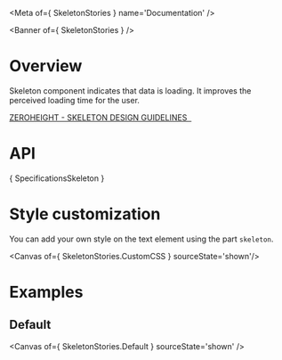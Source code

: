 
<Meta of={ SkeletonStories } name='Documentation' />

<Banner of={ SkeletonStories } />

# Overview

Skeleton component indicates that data is loading. It improves the perceived loading time for the user.

<Canvas of={SkeletonStories.Default} sourceState='none' />

<div>
  <a href="#"
     target="_blank">
    ZEROHEIGHT - SKELETON DESIGN GUIDELINES &nbsp;
  </a>
</div>

# API

<Markdown> { SpecificationsSkeleton } </Markdown>

# Style customization

You can add your own style on the text element using the part `skeleton`.

<Canvas of={ SkeletonStories.CustomCSS } sourceState='shown'/>

# Examples
## Default

<Canvas of={ SkeletonStories.Default } sourceState='shown' />

